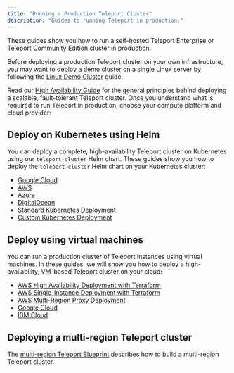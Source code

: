 ```yaml
---
title: "Running a Production Teleport Cluster"
description: "Guides to running Teleport in production."
---
```


These guides show you how to run a self-hosted Teleport Enterprise or Teleport
Community Edition cluster in production.

Before deploying a production Teleport cluster on your own infrastructure, you
may want to deploy a demo cluster on a single Linux server by following the
[Linux Demo Cluster](../demo-clusters/linux-demo.mdx) guide.

Read our [High Availability Guide](high-availability.mdx) for the general
principles behind deploying a scalable, fault-tolerant Teleport cluster. Once
you understand what is required to run Teleport in production, choose your
compute platform and cloud provider:

## Deploy on Kubernetes using Helm

You can deploy a complete, high-availability Teleport cluster on Kubernetes
using our `teleport-cluster` Helm chart. These guides show you how to deploy the
`teleport-cluster` Helm chart on your Kubernetes cluster:

- [Google Cloud](helm-deployments/gcp.mdx)
- [AWS](helm-deployments/aws.mdx)
- [Azure](helm-deployments/azure.mdx)
- [DigitalOcean](helm-deployments/digitalocean.mdx)
- [Standard Kubernetes Deployment](helm-deployments/kubernetes-cluster.mdx)
- [Custom Kubernetes Deployment](helm-deployments/custom.mdx)

## Deploy using virtual machines

You can run a production cluster of Teleport instances using virtual machines.
In these guides, we will show you how to deploy a high-availability, VM-based
Teleport cluster on your cloud:

- [AWS High Availability Deployment with Terraform](deployments/aws-ha-autoscale-cluster-terraform.mdx)
- [AWS Single-Instance Deployment with Terraform](deployments/aws-starter-cluster-terraform.mdx)
- [AWS Multi-Region Proxy Deployment](deployments/aws-gslb-proxy-peering-ha-deployment.mdx)
- [Google Cloud](deployments/gcp.mdx)
- [IBM Cloud](deployments/ibm.mdx)

## Deploying a multi-region Teleport cluster

The [multi-region Teleport Blueprint](multi-region-blueprint.mdx) describes
how to build a multi-region Teleport cluster.
